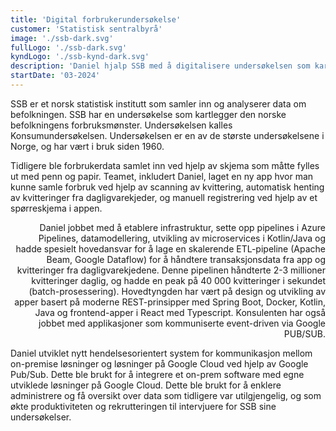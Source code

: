 ```yaml
---
title: 'Digital forbrukerundersøkelse'
customer: 'Statistisk sentralbyrå'
image: './ssb-dark.svg'
fullLogo: './ssb-dark.svg'
kyndLogo: './ssb-kynd-dark.svg'
description: 'Daniel hjalp SSB med å digitalisere undersøkelsen som kartlegger den norske befolkningens forbruksmønster. '
startDate: '03-2024'
---
```



<PageSection heading="Digital forbrukerundersøkelse" subheading="◃ Prosjektet">
  <Prose align="left">
    <p>
      SSB er et norsk statistisk institutt som samler inn og analyserer data om befolkningen. SSB
      har en undersøkelse som kartlegger den norske befolkningens forbruksmønster. Undersøkelsen
      kalles Konsumundersøkelsen. Undersøkelsen er en av de største undersøkelsene i Norge, og har
      vært i bruk siden 1960.
    </p>
    <p>
      Tidligere ble forbrukerdata samlet inn ved hjelp av skjema som måtte fylles ut med penn og
      papir. Teamet, inkludert Daniel, laget en ny app hvor man kunne samle forbruk ved hjelp av
      scanning av kvittering, automatisk henting av kvitteringer fra dagligvarekjeder, og manuell
      registrering ved hjelp av et spørreskjema i appen.
    </p>
  </Prose>
</PageSection>

<PageSection heading="Fullstack utvikling" subheading="◃ Kynds rolle">
  <Prose align="right">
    <p>
      Daniel jobbet med å etablere infrastruktur, sette opp pipelines i Azure Pipelines,
      datamodellering, utvikling av microservices i Kotlin/Java og hadde spesielt hovedansvar for å
      lage en skalerende ETL-pipeline (Apache Beam, Google Dataflow) for å håndtere transaksjonsdata
      fra app og kvitteringer fra dagligvarekjedene. Denne pipelinen håndterte 2-3 millioner
      kvitteringer daglig, og hadde en peak på 40 000 kvitteringer i sekundet (batch-prosessering).
      Hovedtyngden har vært på design og utvikling av apper basert på moderne REST-prinsipper med
      Spring Boot, Docker, Kotlin, Java og frontend-apper i React med Typescript. Konsulenten har
      også jobbet med applikasjoner som kommuniserte event-driven via Google PUB/SUB.
    </p>
  </Prose>
  <Prose align="left">
    <p>
      Daniel utviklet nytt hendelsesorientert system for kommunikasjon mellom on-premise løsninger
      og løsninger på Google Cloud ved hjelp av Google Pub/Sub. Dette ble brukt for å integrere et
      on-prem software med egne utviklede løsninger på Google Cloud. Dette ble brukt for å enklere
      administrere og få oversikt over data som tidligere var utilgjengelig, og som økte
      produktiviteten og rekrutteringen til intervjuere for SSB sine undersøkelser.
    </p>
  </Prose>
</PageSection>
